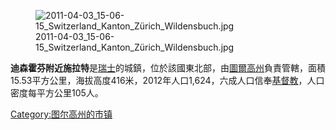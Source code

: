 [[Image:2011-04-03_15-06-15_Switzerland_Kanton_Zürich_Wildensbuch.jpg|right]]

'''迪森霍芬附近施拉特'''是[[瑞士|瑞士]]的城鎮，位於該國東北部，由[[圖爾高州|圖爾高州]]負責管轄，面積15.53平方公里，海拔高度416米，2012年人口1,624，六成人口信奉[[基督教|基督教]]，人口密度每平方公里105人。

{{Switzerland-geo-stub}}
[[Category:图尔高州的市镇|Category:图尔高州的市镇]]